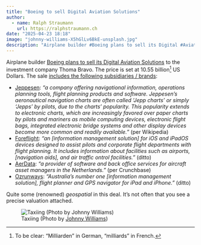 ```yaml
---
title: "Boeing to sell Digital Aviation Solutions"
author:
  - name: Ralph Straumann
    url: https://ralphstraumann.ch
date: "2025-04-23 18:18"
image: "johnny-williams-X5hGlLv6BkE-unsplash.jpg"
description: "Airplane builder #Boeing plans to sell its Digital #Aviation Solutions for 10.55 billion US Dollars. The sale includes several geospatial(-adjacent) subsidiaries and brands."
---
```


Airplane builder [Boeing plans to sell its Digital Aviation Solutions](https://boeing.mediaroom.com/2025-04-22-Boeing-to-Sell-Portions-of-Digital-Aviation-Solutions-to-Thoma-Bravo-for-10-55-Billion) to 
the investment company Thoma Bravo. The price is set at 10.55 
billion^[To be clear: "Milliarden" in German, "milliards" in French.] US Dollars. The sale [includes the 
following subsidiaries / brands](https://www.privateequitywire.co.uk/apollo-blackstone-anchor-4bn-private-credit-deal-for-thoma-bravos-jeppesen-deal/):

- [Jeppesen](https://en.wikipedia.org/wiki/Jeppesen): *"a company offering navigational information, operations planning tools, flight planning products and software. Jeppesen's aeronautical navigation charts are often called 'Jepp charts' or simply 'Jepps' by pilots, due to the charts' popularity. This popularity extends to electronic charts, which are increasingly favored over paper charts by pilots and mariners as mobile computing devices, electronic flight bags, integrated electronic bridge systems and other display devices become more common and readily available."* (per Wikipedia)
- [Foreflight](https://en.wikipedia.org/wiki/ForeFlight): *"an [information management solution] for iOS and iPadOS devices designed to assist pilots and corporate flight departments with flight planning. It includes information about facilities such as airports, [navigation aids], and air traffic ontrol facilities."* (ditto)
- [AerData](https://www.crunchbase.com/organization/aerdata): *"a provider of software and back office services for aircraft asset managers in the Netherlands."* (per Crunchbase)
- [Ozrunways](https://www.crunchbase.com/organization/ozrunways): *"Australia's number one [information management solution], flight planner and GPS navigator for iPad and iPhone."* (ditto)

Quite some (renowned) *geospatial* in this deal. It's not often that you see a precise valuation attached.

![Taxiing (Photo by [Johnny Williams](https://unsplash.com/@johnnycapture))](johnny-williams-X5hGlLv6BkE-unsplash.jpg "Taxiing (Photo by Johnny Williams)")
